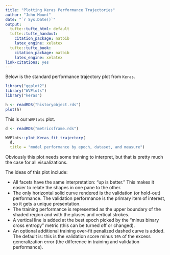 ```yaml
---
title: "Plotting Keras Performance Trajectories"
author: "John Mount"
date: "`r Sys.Date()`"
output:
  tufte::tufte_html: default
  tufte::tufte_handout:
    citation_package: natbib
    latex_engine: xelatex
  tufte::tufte_book:
    citation_package: natbib
    latex_engine: xelatex
link-citations: yes
---
```


Below is the standard performance trajectory plot from `Keras`.

```r
library("ggplot2")
library("WVPlots")
library("keras")

h <- readRDS("historyobject.rds")
plot(h)
```

This is our `WVPlots` plot.


```r
d <- readRDS("metricsframe.rds")

WVPlots::plot_Keras_fit_trajectory(
  d, 
  title = "model performance by epoch, dataset, and measure")
```

Obviously this plot needs some training to interpret, but that is pretty much the case for all visualizations.

The ideas of this plot include:

  * All facets have the same interpretation: "up is better." This makes it easier to relate the shapes in one pane to the other.
  * The only horizontal solid curve rendered is the validation (or hold-out) performance.  The validation performance is the primary item of interest, so it gets a unique presentation.
  * The training performance is represented as the upper boundary of the shaded region and with the pluses and vertical strokes.
  * A vertical line is added at the best epoch picked by the "minus binary cross entropy" metric (this can be turned off or changed).
  * An optional additional training over-fit penalized dashed curve is added.  The default is: this is the validation score minus `10%` of the excess generalization error (the difference in training and validation performance).


